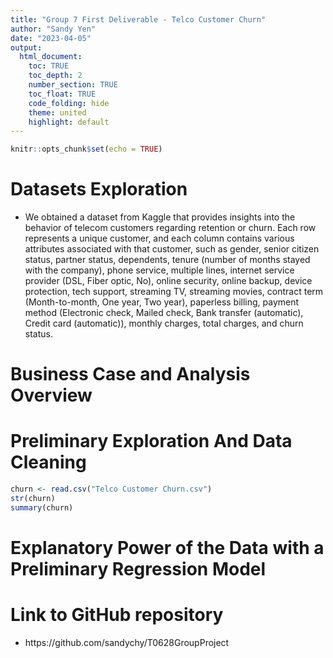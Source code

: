 ```yaml
---
title: "Group 7 First Deliverable - Telco Customer Churn"
author: "Sandy Yen"
date: "2023-04-05"
output: 
  html_document:
    toc: TRUE
    toc_depth: 2 
    number_section: TRUE
    toc_float: TRUE
    code_folding: hide
    theme: united
    highlight: default
---
```


```r
knitr::opts_chunk$set(echo = TRUE)
```


# Datasets Exploration
- We obtained a dataset from Kaggle that provides insights into the behavior of telecom customers regarding retention or churn. Each row represents a unique customer, and each column contains various attributes associated with that customer, such as gender, senior citizen status, partner status, dependents, tenure (number of months stayed with the company), phone service, multiple lines, internet service provider (DSL, Fiber optic, No), online security, online backup, device protection, tech support, streaming TV, streaming movies, contract term (Month-to-month, One year, Two year), paperless billing, payment method (Electronic check, Mailed check, Bank transfer (automatic), Credit card (automatic)), monthly charges, total charges, and churn status.

# Business Case and Analysis Overview

# Preliminary Exploration And Data Cleaning 
```r
churn <- read.csv("Telco Customer Churn.csv")
str(churn)
summary(churn)
```
# Explanatory Power of the Data with a Preliminary Regression Model


# Link to GitHub repository
- https://github.com/sandychy/T0628GroupProject